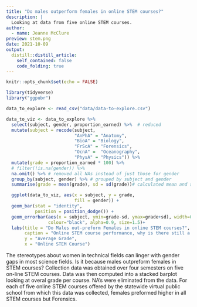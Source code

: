 ```yaml
---
title: "Do males outperform females in online STEM courses?"
description: |
  Looking at data from five online STEM courses.
author:
  - name: Jeanne McClure
preview: stem.png
date: 2021-10-09
output:
  distill::distill_article:
    self_contained: false
    code_folding: true
---
```



```r
knitr::opts_chunk$set(echo = FALSE)
```


```r
library(tidyverse)
library("ggpubr")

data_to_explore <- read_csv("data/data-to-explore.csv")

data_to_viz <- data_to_explore %>%
  select(subject, gender, proportion_earned) %>%  # reduced 
  mutate(subject = recode(subject, 
                          "AnPhA" = "Anatomy",
                          "BioA" = "Biology", 
                          "FrScA" = "Forensics", 
                          "OcnA" =  "Oceanography", 
                          "PhysA" = "Physics")) %>%
  mutate(grade = proportion_earned * 100) %>%
  # filter(!is.na(gender)) %>%
  na.omit() %>% # removed all NAs instead of just those for gender
  group_by(subject, gender) %>% # grouped by subject and gender
  summarise(grade = mean(grade), sd = sd(grade))# calculated mean and sd for grade and saved as grade again  

  ggplot(data_to_viz, aes(x = subject, y = grade, 
                          fill = gender)) +
  geom_bar(stat = "identity", 
           position = position_dodge()) +
  geom_errorbar(aes(x = subject, ymin=grade-sd, ymax=grade+sd), width=0.4, 
                colour="black", alpha=0.9, size=1.5)+
  labs(title = "Do Males out-preform Females in online STEM courses?",
       caption = "Online STEM course performance, why is there still a gender gap?",
       y = "Average Grade",
       x = "Online STEM Course")

```

The stereotypes about women in technical fields can linger with gender gaps in most science fields. Is it because males outpreform females in STEM courses? Collection data was obtained over four semesters on five on-line STEM courses. Data was then computed into a stacked barplot looking at overal grade per course. NA's were eliminated from the data. For each of five online STEM courses offered by the statewide virtual public school from which this data was collected, females preformed higher in all STEM courses but Forensics. 